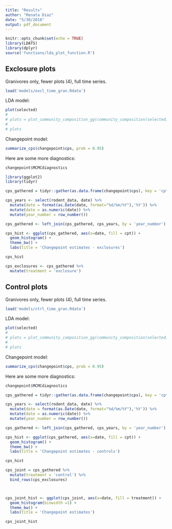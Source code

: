 ```yaml
---
title: "Results"
author: "Renata Diaz"
date: "5/30/2018"
output: pdf_document
---
```


```r
knitr::opts_chunk$set(echo = TRUE)
library(LDATS)
library(dplyr)
source('functions/lda_plot_function.R')
```

## Exclosure plots

Granivores only, fewer plots (4), full time series.

```r
load('models/excl_time_gran.Rdata')
```

LDA model:

```r
plot(selected)
# 
# plots = plot_community_composition_gg(community_composition(selected), c(1:selected@k), ylim = c(0, 1))
# 
# plots
```


Changepoint model:

```r
summarize_cps(changepoint$cps, prob = 0.95)

```

Here are some more diagnostics:

```r

changepoint$MCMCdiagnostics

```

```r
library(ggplot2)
library(tidyr)

cps_gathered = tidyr::gather(as.data.frame(changepoint$cps), key = 'cpt', value = 'year_number', 1:2)

cps_years <- select(rodent_data, date) %>%
  mutate(date = format(as.Date(date, format="%d/%m/%Y"),'%Y')) %>%
  mutate(date = as.numeric(date)) %>%
  mutate(year_number = row_number()) 

cps_gathered <- left_join(cps_gathered, cps_years, by = 'year_number')

cps_hist <- ggplot(cps_gathered, aes(x=date, fill = cpt)) + 
  geom_histogram() +
  theme_bw() + 
  labs(title = 'Changepoint estimates - exclosures')

cps_hist

cps_exclosures <- cps_gathered %>%
  mutate(treatment = 'exclosure')

```

\newpage

## Control plots

Granivores only, fewer plots (4), full time series.

```r
load('models/ctrl_time_gran.Rdata')
```

LDA model:

```r
plot(selected)
# 
# plots = plot_community_composition_gg(community_composition(selected), c(1:selected@k), ylim = c(0, 1))
# 
# plots
```


Changepoint model:

```r
summarize_cps(changepoint$cps, prob = 0.95)

```


Here are some more diagnostics:

```r

changepoint$MCMCdiagnostics

```

```r

cps_gathered = tidyr::gather(as.data.frame(changepoint$cps), key = 'cpt', value = 'year_number', 1:2)

cps_years <- select(rodent_data, date) %>%
  mutate(date = format(as.Date(date, format="%d/%m/%Y"),'%Y')) %>%
  mutate(date = as.numeric(date)) %>%
  mutate(year_number = row_number()) 

cps_gathered <- left_join(cps_gathered, cps_years, by = 'year_number')

cps_hist <- ggplot(cps_gathered, aes(x=date, fill = cpt)) + 
  geom_histogram() +
  theme_bw() + 
  labs(title = 'Changepoint estimates - controls')

cps_hist

```
\newpage
```r
cps_joint = cps_gathered %>%
  mutate(treatment = 'control') %>%
  bind_rows(cps_exclosures)



cps_joint_hist <- ggplot(cps_joint, aes(x=date, fill = treatment)) + 
  geom_histogram(binwidth =1) +
  theme_bw() + 
  labs(title = 'Changepoint estimates')

cps_joint_hist

```

